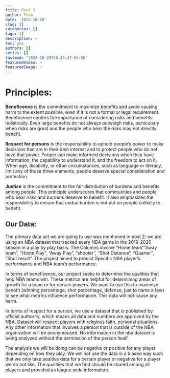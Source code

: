 ```yaml
---
title: Post 3
author: Team 
date: '2022-10-28'
slug: []
categories: []
tags: []
description: ~
toc: yes
authors: []
series: []
lastmod: '2022-10-28T20:44:37-04:00'
featuredVideo: ~
featuredImage: ~
---
```


# Principles:

**Beneficence** is the commitment to maximize benefits and avoid causing harm to the extent possible, even if it is not a formal or legal requirement. Beneficence centers the importance of considering risks and benefits holistically. Even large benefits do not always outweigh risks, particularly when risks are great and the people who bear the risks may not directly benefit. 

**Respect for persons** is the responsibility to uphold people’s power to make decisions that are in their best interest and to protect people who do not have that power. People can make informed decisions when they have information, the capability to understand it, and the freedom to act on it. When age, disability, or other circumstances, such as language or literacy, limit any of those three elements, people deserve special consideration and protection. 

**Justice** is the commitment to the fair distribution of burdens and benefits among people. This principle underscores that communities and people who bear risks and burdens deserve to benefit. It also emphasizes the responsibility to ensure that undue burden is not put on people unlikely to benefit.

## Our Data:

The primary data set we are going to use was mentioned in post 2: we are using an NBA dataset that tracked every NBA game in the 2019-2020 season in a play by play basis. The Columns involve “Home team””Away team”, “Home Play”, “Away Play”, “shooter”, “Shot Distance”, “Quarter”, “Shot result”. The project aimed to predict Specific NBA player’s performance and NBA team’s performance.

In terms of beneficence, our project seeks to determine the qualities that help NBA teams win. These metrics are helpful for determining areas of growth for a team or for certain players. We want to use this to maximize benefit (winning percentage, shot percentage, defense, just to name a few) to see what metrics influence performance. This data will not cause any harm. 

In terms of respect for a person, we use a dataset that is published by official authority, which means all data and numbers are approved by the NBA. Dataset will respect players with religious faith, personal situations. Any other information that involves a person that is outside of the NBA organization will be anonymoused. No information in the nba dataset is being analyzed without the permission of the person itself. 

The analysis we will be doing can be negative or positive for any player depending on how they play. We will not use the data in a biased way such that we only take positive data for a certain player or negative for a player we do not like. The qualities that we find should be shared among all players and provided as league wide information. 
